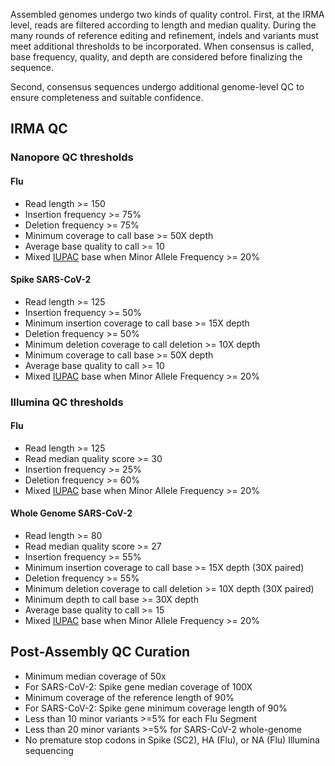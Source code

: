 Assembled genomes undergo two kinds of quality control. First, at the IRMA level, reads are filtered according to length and median quality.
During the many rounds of reference editing and refinement, indels and variants must meet additional thresholds to be incorporated.
When consensus is called, base frequency, quality, and depth are considered before finalizing the sequence.

Second, consensus sequences undergo additional genome-level QC to ensure completeness and suitable confidence.

## IRMA QC 
### Nanopore QC thresholds

#### Flu
- Read length >= 150
- Insertion frequency >= 75%
- Deletion frequency >= 75%
- Minimum coverage to call base >= 50X depth
- Average base quality to call >= 10
- Mixed [IUPAC](https://www.bioinformatics.org/sms/iupac.html) base when Minor Allele Frequency >= 20%

#### Spike SARS-CoV-2
- Read length >= 125
- Insertion frequency >= 50%
- Minimum insertion coverage to call base >= 15X depth
- Deletion frequency >= 50%
- Minimum deletion coverage to call deletion >= 10X depth
- Minimum coverage to call base >= 50X depth
- Average base quality to call >= 10
- Mixed [IUPAC](https://www.bioinformatics.org/sms/iupac.html) base when Minor Allele Frequency >= 20%

### Illumina QC thresholds
#### Flu
- Read length >= 125
- Read median quality score >= 30
- Insertion frequency >= 25%
- Deletion frequency >= 60%
- Mixed [IUPAC](https://www.bioinformatics.org/sms/iupac.html) base when Minor Allele Frequency >= 20%


#### Whole Genome SARS-CoV-2
- Read length >= 80
- Read median quality score >= 27
- Insertion frequency >= 55%
- Minimum insertion coverage to call base >= 15X depth (30X paired)
- Deletion frequency >= 55%
- Minimum deletion coverage to call deletion >= 10X depth (30X paired)
- Minimum depth to call base >= 30X depth
- Average base quality to call >= 15
- Mixed [IUPAC](https://www.bioinformatics.org/sms/iupac.html) base when Minor Allele Frequency >= 20%

## Post-Assembly QC Curation

- Minimum median coverage of 50x
- For SARS-CoV-2: Spike gene median coverage of 100X
- Minimum coverage of the reference length of 90%
- For SARS-CoV-2: Spike gene minimum coverage length of 90%
- Less than 10 minor variants >=5% for each Flu Segment
- Less than 20 minor variants >=5% for SARS-CoV-2 whole-genome
- No premature stop codons in Spike (SC2), HA (Flu), or NA (Flu) Illumina sequencing